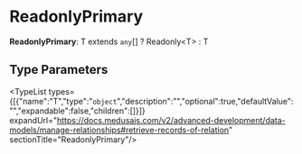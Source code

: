 
# ReadonlyPrimary

 **ReadonlyPrimary**: T extends `any`[] ? Readonly&#60;T&#62; : T

## Type Parameters

<TypeList types={[{"name":"T","type":"`object`","description":"","optional":true,"defaultValue":"","expandable":false,"children":[]}]} expandUrl="https://docs.medusajs.com/v2/advanced-development/data-models/manage-relationships#retrieve-records-of-relation" sectionTitle="ReadonlyPrimary"/>

